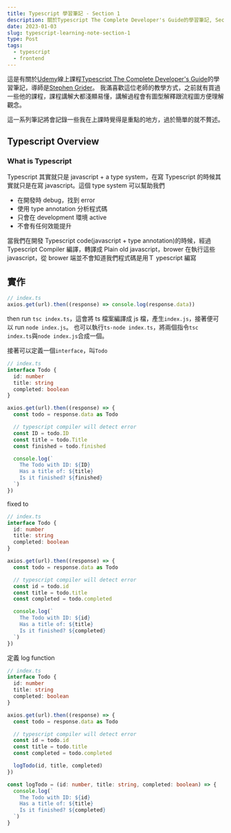 ```yaml
---
title: Typescript 學習筆記 - Section 1
description: 關於Typescript The Complete Developer's Guide的學習筆記, Section 1
date: 2023-01-03
slug: typescript-learning-note-section-1
type: Post
tags:
  - typescript
  - frontend
---
```


這是有關於[Udemy](https://www.udemy.com/)線上課程[Typescript The Complete Developer's Guide](https://www.udemy.com/course/typescript-the-complete-developers-guide/)的學習筆記，導師是[Stephen Grider](https://www.udemy.com/user/sgslo/)。
我滿喜歡這位老師的教學方式，之前就有買過一些他的課程，課程講解大都淺顯易懂，講解過程會有圖型解釋跟流程圖方便理解觀念。

這一系列筆記將會記錄一些我在上課時覺得是重點的地方，過於簡單的就不贅述。


## Typescript Overview

### What is Typescript

Typescript 其實就只是 javascript + a type system，在寫 Typescript 的時候其實就只是在寫 javascript。這個 type system 可以幫助我們

- 在開發時 debug，找到 error
- 使用 type annotation 分析程式碼
- 只會在 development 環境 active
- 不會有任何效能提升

當我們在開發 Typescript code(javascript + type annotation)的時候，經過 Typescript Compiler 編譯，轉譯成 Plain old javascript，brower 在執行這些 javascript，從 brower 端並不會知道我們程式碼是用Ｔ ypescript 編寫

## 實作

```js
// index.ts
axios.get(url).then((response) => console.log(response.data))
```

then run `tsc index.ts`，這會將 ts 檔案編譯成 js 檔，產生`index.js`，接著便可以 run `node index.js`。
也可以執行`ts-node index.ts`，將兩個指令`tsc index.ts`與`node index.js`合成一個。

接著可以定義一個`interface`，叫`Todo`

```ts
// index.ts
interface Todo {
  id: number
  title: string
  completed: boolean
}

axios.get(url).then((response) => {
  const todo = response.data as Todo

  // typescript compiler will detect error
  const ID = todo.ID
  const title = todo.Title
  const finished = todo.finished

  console.log(`
    The Todo with ID: ${ID}
    Has a title of: ${title}
    Is it finished? ${finished}
  `)
})
```

fixed to

```ts
// index.ts
interface Todo {
  id: number
  title: string
  completed: boolean
}

axios.get(url).then((response) => {
  const todo = response.data as Todo

  // typescript compiler will detect error
  const id = todo.id
  const title = todo.title
  const completed = todo.completed

  console.log(`
    The Todo with ID: ${id}
    Has a title of: ${title}
    Is it finished? ${completed}
  `)
})
```

定義 log function

```ts
// index.ts
interface Todo {
  id: number
  title: string
  completed: boolean
}

axios.get(url).then((response) => {
  const todo = response.data as Todo

  // typescript compiler will detect error
  const id = todo.id
  const title = todo.title
  const completed = todo.completed

  logTodo(id, title, completed)
})

const logTodo = (id: number, title: string, completed: boolean) => {
  console.log(`
    The Todo with ID: ${id}
    Has a title of: ${title}
    Is it finished? ${completed}
  `)
}
```
